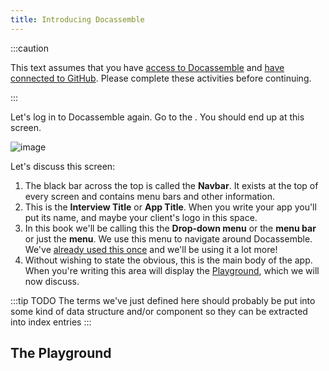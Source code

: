 ```yaml
---
title: Introducing Docassemble
---
```


:::caution

This text assumes that you have [access to Docassemble](./00-10) and
[have connected to GitHub](./00-20).  Please complete these activities before
continuing.

:::

Let's log in to Docassemble again.  Go to the <DisplayConstants data='dahref' />.  You should end up at this screen.

![image](/img/textbook/chapter_1/docassemble_after_signin_screen_annotated.png)

Let's discuss this screen:
1. The black bar across the top is called the **Navbar**.
It exists at the top of every screen and contains menu bars and other information.
1. This is the **Interview Title** or **App Title**.
When you write your app you'll put its name, and maybe your client's logo in this space.
1. In this book we'll be calling this the **Drop-down menu** or the **menu bar** or just the **menu**.
We use this menu to navigate around Docassemble.
We've [already used this once](./00-20#set-up-github-integration) and we'll be using it a lot more!
1. Without wishing to state the obvious, this is the main body of the app.
When you're writing this area will display the [Playground](#the-playground), which we will now discuss.

:::tip TODO
The terms we've just defined here should probably be put into some kind of
data structure and/or component so they can be extracted into index entries
:::

## The Playground


